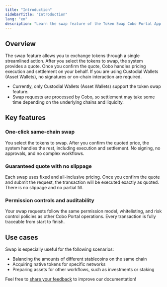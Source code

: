 ```yaml
---
title: "Introduction"
sidebarTitle: "Introduction"
lang: "en"
description: "Learn the swap feature of the Token Swap Cobo Portal App."
---
```


## Overview

The swap feature allows you to exchange tokens through a single streamlined action. After you select the tokens to swap, the system provides a quote. Once you confirm the quote, Cobo handles pricing execution and settlement on your behalf. If you are using Custodial Wallets (Asset Wallets), no signatures or on-chain interaction are required.

<Note><ul><li>Currently, only Custodial Wallets (Asset Wallets) support the token swap feature.</li><li>Swap requests are processed by Cobo, so settlement may take some time depending on the underlying chains and liquidity.</li></ul></Note>

## Key features

### One-click same-chain swap  
You select the tokens to swap. After you confirm the quoted price, the system handles the rest, including execution and settlement. No signing, no approvals, and no complex workflows.

### Guaranteed quote with no slippage
Each swap uses fixed and all-inclusive pricing. Once you confirm the quote and submit the request, the transaction will be executed exactly as quoted. There is no slippage and no partial fill.

### Permission controls and auditability  
Your swap requests follow the same permission model, whitelisting, and risk control policies as other Cobo Portal operations. Every transaction is fully traceable from start to finish.

## Use cases

Swap is especially useful for the following scenarios:
- Balancing the amounts of different stablecoins on the same chain
- Acquiring native tokens for specific networks
- Preparing assets for other workflows, such as investments or staking

<Tip>Feel free to [share your feedback](https://forms.zohopublic.com/cobo/form/DocumentFeedbackForm/formperma/QvLOhxJv1_JMsJ-1dleZ8Itb_7rzN-LtgvsDdxosoVI?referrername=manuals) to improve our documentation!</Tip>